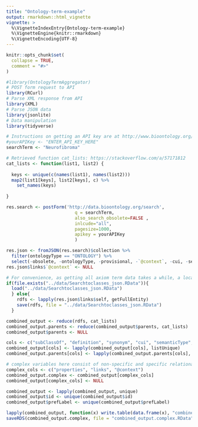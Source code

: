 ```yaml
---
title: "Ontology-term-example"
output: rmarkdown::html_vignette
vignette: >
  %\VignetteIndexEntry{Ontology-term-example}
  %\VignetteEngine{knitr::rmarkdown}
  %\VignetteEncoding{UTF-8}
---
```


```r
knitr::opts_chunk$set(
  collapse = TRUE,
  comment = "#>"
)
```

```r
#library(OntologyTermAggregator)
# POST form request to API
library(RCurl)
# Parse XML response from API
library(XML)
# Parse JSON data
library(jsonlite)
# Data manipulation
library(tidyverse)

# Instructions on getting an API key are at http://www.bioontology.org/wiki/index.php/Annotator_User_Guide#Annotator_Web_service_Validation
#yourAPIKey <- "ENTER_API_KEY_HERE"
searchTerm <- "Neurofibroma"
```

```r
# Retrieved function cat_lists: https://stackoverflow.com/a/57171812
cat_lists <- function(list1, list2) {  
  
  keys <- unique(c(names(list1), names(list2)))
  map2(list1[keys], list2[keys], c) %>% 
    set_names(keys)  
  
}
```

```r
res.search <- postForm('http://data.bioontology.org/search',
                          q = searchTerm,
                          also_search_obsolete=FALSE ,
                          inlcude="all",
                          pagesize=1000,
                          apikey = yourAPIKey
                          )

res.json <- fromJSON(res.search)$collection %>% 
  filter(ontologyType == "ONTOLOGY") %>% 
  select(-obsolete, -ontologyType, -provisional, -`@context`, -cui, -semanticType)
res.json$links$`@context` <- NULL
```

```r
# For convenience, as getting all axiom term data takes a while, a local copy of the results is stored in the data
if(file.exists("../data/Searchtoclasses_json.RData")){
  load("../data/Searchtoclasses_json.RData")
  } else{ 
    rdfs <- lapply(res.json$links$self, getFullEntity)
    save(rdfs, file = "../data/Searchtoclasses_json.RData")
  }
```

```r
combined_output <- reduce(rdfs, cat_lists)
combined_output.parents <- reduce(combined_output$parents, cat_lists)
combined_output$parents <- NULL

cols <- c("subClassOf", "definition", "synonym", "cui", "semanticType", "label")
combined_output[cols] <- lapply(combined_output[cols], listUnique)
combined_output.parents[cols] <- lapply(combined_output.parents[cols], listunique)

# complex variables here consist of non-specific and specific relationary terms belonging to the term superclass, and thus link to input information per unique variable data input is a future work-in-process. 
complex_cols <- c("properties", "links", "@context")
combined_output.complex <- combined_output[complex_cols]
combined_output[complex_cols] <- NULL

combined_output <- lapply(combined_output, unique)
combined_output$id <- unique(combined_output$id)
combined_output$prefLabel <- unique(combined_output$prefLabel)
```

```r
lapply(combined_output, function(x) write.table(data.frame(x), "combined_output.csv", append= T, sep=',' ))
saveRDS(combined_output.complex, file = "combined_output.complex.RData")
```

